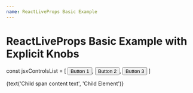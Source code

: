 ```yaml
---
name: ReactLiveProps Basic Example
---
```


# ReactLiveProps Basic Example with Explicit Knobs

const jsxControlsList = [
  <button key="1">Button 1</button>,
  <button key="2">Button 2</button>,
  <button key="3">Button 3</button>
]


<PropsTable of={ExampleComponent} />

<ReactLiveProps>
  <ExampleComponent
    bar={text('Bar Knob Desc', 'bar default value')}
    foo={3}
    baz={boolean('Baz Knob Desc', true)}
    uncontrolledBoolean={true}
    jsxControls={jsxControlsList}
  >
    <span>{text('Child span content text', 'Child Element')}</span>
  </ExampleComponent>
</ReactLiveProps>
